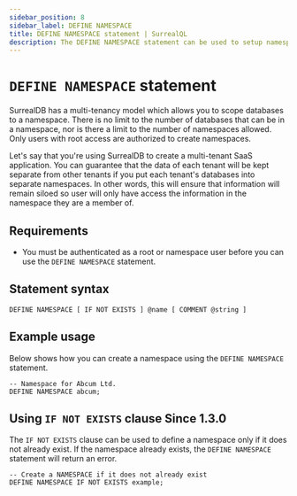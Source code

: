 ```yaml
---
sidebar_position: 8
sidebar_label: DEFINE NAMESPACE
title: DEFINE NAMESPACE statement | SurrealQL
description: The DEFINE NAMESPACE statement can be used to setup namespaces, wich can contain multiple databases.
---
```


# `DEFINE NAMESPACE` statement

SurrealDB has a multi-tenancy model which allows you to scope databases to a namespace. There is no limit to the number of databases that can be in a namespace, nor is there a limit to the number of namespaces allowed. Only users with root access are authorized to create namespaces.

Let's say that you're using SurrealDB to create a multi-tenant SaaS application. You can guarantee that the data of each tenant will be kept separate from other tenants if you put each tenant's databases into separate namespaces. In other words, this will ensure that information will remain siloed so user will only have access the information in the namespace they are a member of.

## Requirements

- You must be authenticated as a root or namespace user before you can use the `DEFINE NAMESPACE` statement.

## Statement syntax

```surql title="SurrealQL Syntax"
DEFINE NAMESPACE [ IF NOT EXISTS ] @name [ COMMENT @string ]
```

## Example usage 
Below shows how you can create a namespace using the `DEFINE NAMESPACE` statement.

```surql
-- Namespace for Abcum Ltd.
DEFINE NAMESPACE abcum;
```

## Using `IF NOT EXISTS` clause <l className='purple'>Since 1.3.0</l>

The `IF NOT EXISTS` clause can be used to define a namespace only if it does not already exist. If the namespace already exists, the `DEFINE NAMESPACE` statement will return an error.

```surql
-- Create a NAMESPACE if it does not already exist
DEFINE NAMESPACE IF NOT EXISTS example;
```